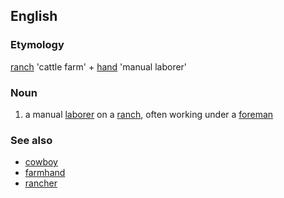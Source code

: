 ==English==

===Etymology===
[[ranch]] 'cattle farm' + [[hand]] 'manual laborer'

===Noun===
{{en-noun}}

# a manual [[laborer]] on a [[ranch]], often working under a [[foreman]]

===See also===
* [[cowboy]]
* [[farmhand]]
* [[rancher]]